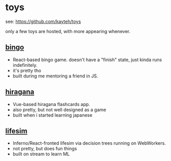 # toys

see: https://github.com/kayteh/toys

only a few toys are hosted, with more appearing whenever.

## [bingo](https://bingo.toys.kat.cafe)

- React-based bingo game. doesn't have a "finish" state, just kinda runs indefinitely.
- it's pretty tho
- built during me mentoring a friend in JS.

## [hiragana](https://hiragana.toys.kat.cafe/#/game/play)

- Vue-based hiragana flashcards app.
- also pretty, but not well designed as a game
- built when i started learning japanese

## [lifesim](https://lifesim.toys.kat.cafe)

- Inferno/React-fronted lifesim via decision trees running on WebWorkers.
- not pretty, but does fun things
- built on stream to learn ML